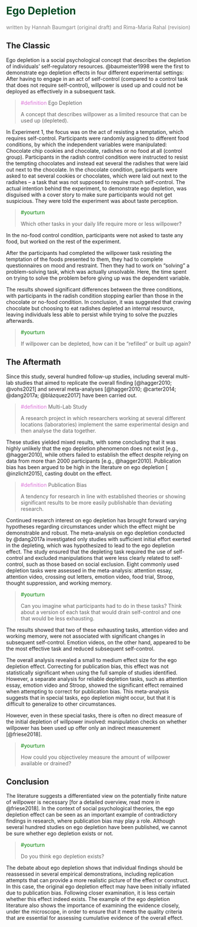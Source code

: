 # [Ego Depletion]{style="color: #004b23"}

[written by Hannah Baumgart (original draft) and Rima-Maria Rahal (revision)]{style="color: gray;"}

## The Classic

Ego depletion is a social psychological concept that describes the depletion of individuals' self-regulatory resources. @baumeister1998 were the first to demonstrate ego depletion effects in four different experimental settings: After having to engage in an act of self-control (compared to a control task that does not require self-control), willpower is used up and could not be deployed as effectively in a subsequent task.

> [#definition]{#def-egodepletion style="color: orchid"} Ego Depletion
>
> A concept that describes willpower as a limited resource that can be used up (depleted).

In Experiment 1, the focus was on the act of resisting a temptation, which requires self-control. Participants were randomly assigned to different food conditions, by which the independent variables were manipulated: Chocolate chip cookies and chocolate, radishes or no food at all (control group). Participants in the radish control condition were instructed to resist the tempting chocolates and instead eat several the radishes that were laid out next to the chocolate. In the chocolate condition, participants were asked to eat several cookies or chocolates, which were laid out next to the radishes – a task that was not supposed to require much self-control. The actual intention behind the experiment, to demonstrate ego depletion, was disguised with a cover story to make sure participants would not get suspicious. They were told the experiment was about taste perception.

> [#yourturn]{style="color: green"}
>
> Which other tasks in your daily life require more or less willpower?

In the no-food control condition, participants were not asked to taste any food, but worked on the rest of the experiment.

After the participants had completed the willpower task resisting the temptation of the foods presented to them, they had to complete questionnaires on mood and restraint. Then they had to work on "solving" a problem-solving task, which was actually unsolvable. Here, the time spent on trying to solve the problem before giving up was the dependent variable.

The results showed significant differences between the three conditions, with participants in the radish condition stopping earlier than those in the chocolate or no-food condition. In conclusion, it was suggested that craving chocolate but choosing to eat radishes depleted an internal resource, leaving individuals less able to persist while trying to solve the puzzles afterwards.

> [#yourturn]{style="color: green"}
>
> If willpower can be depleted, how can it be "refilled" or built up again?

## The Aftermath

Since this study, several hundred follow-up studies, including several multi-lab studies that aimed to replicate the overall finding [@hagger2010; @vohs2021] and several meta-analyses [@hagger2010; @carter2014; @dang2017a; @blázquez2017] have been carried out.

> [#definition]{#def-multilabstudy style="color: orchid"} Multi-Lab Study
>
> A research project in which researchers working at several different locations (laboratories) implement the same experimental design and then analyse the data together.

These studies yielded mixed results, with some concluding that it was highly unlikely that the ego depletion phenomenon does not exist [e.g., @hagger2010], while others failed to establish the effect despite relying on data from more than 2000 participants [e.g., @hagger2010]. Publication bias has been argued to be high in the literature on ego depletion [ @inzlicht2015], casting doubt on the effect.

> [#definition]{style="color: orchid"} Publication Bias
>
> A tendency for research in line with established theories or showing significant results to be more easily publishable than deviating research.

Continued research interest on ego depletion has brought forward varying hypotheses regarding circumstances under which the effect might be demonstrable and robust. The meta-analysis on ego depletion conducted by @dang2017a investigated only studies with sufficient initial effort exerted in the depleting, which was hypothesized to lead to the ego depletion effect. The study ensured that the depleting task required the use of self-control and excluded manipulations that were less clearly related to self-control, such as those based on social exclusion. Eight commonly used depletion tasks were assessed in the meta-analysis: attention essay, attention video, crossing out letters, emotion video, food trial, Stroop, thought suppression, and working memory.

> [#yourturn]{style="color: green"}
>
> Can you imagine what participants had to do in these tasks? Think about a version of each task that would drain self-control and one that would be less exhausting.

The results showed that two of these exhausting tasks, attention video and working memory, were not associated with significant changes in subsequent self-control. Emotion videos, on the other hand, appeared to be the most effective task and reduced subsequent self-control.

The overall analysis revealed a small to medium effect size for the ego depletion effect. Correcting for publication bias, this effect was not statistically significant when using the full sample of studies identified. However, a separate analysis for reliable depletion tasks, such as attention essay, emotion video and Stroop, showed the significant effect remained when attempting to correct for publication bias. This meta-analysis suggests that in special tasks, ego depletion might occur, but that it is difficult to generalize to other circumstances.

However, even in these special tasks, there is often no direct measure of the initial depletion of willpower involved: manipulation checks on whether willpower has been used up offer only an indirect measurement [@friese2018].

> [#yourturn]{style="color: green"}
>
> How could you objectiveley measure the amount of willpower available or drained?

## Conclusion

The literature suggests a differentiated view on the potentially finite nature of willpower is necessary [for a detailed overview, read more in @friese2018]. In the context of social psychological theories, the ego depletion effect can be seen as an important example of contradictory findings in research, where publication bias may play a role. Although several hundred studies on ego depletion have been published, we cannot be sure whether ego depletion exists or not.

> [#yourturn]{style="color: green"}
>
> Do you think ego depletion exists?

The debate about ego depletion shows that individual findings should be reassessed in several empirical demonstrations, including replication attempts that can provide a more realistic picture of the effect or construct. In this case, the original ego depletion effect may have been initially inflated due to publication bias. Following closer examination, it is less certain whether this effect indeed exists. The example of the ego depletion literature also shows the importance of examining the evidence closely, under the microscope, in order to ensure that it meets the quality criteria that are essential for assessing cumulative evidence of the overall effect.
